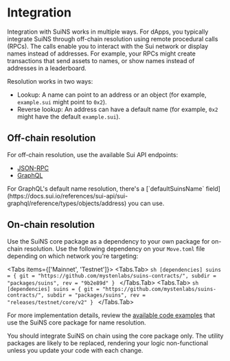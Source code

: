 
# Integration

Integration with SuiNS works in multiple ways. For dApps, you typically integrate SuiNS through off-chain resolution using remote procedural calls (RPCs). The calls enable you to interact with the Sui network or display names instead of addresses. For example, your RPCs might create transactions that send assets to names, or show names instead of addresses
in a leaderboard.

Resolution works in two ways: 

- Lookup: A name can point to an address or an object (for example, `example.sui` might point to `0x2`).
- Reverse lookup: An address can have a default name (for example, `0x2` might have the default `example.sui`).


## Off-chain resolution

For off-chain resolution, use the available Sui API endpoints: 

- [JSON-RPC](https://docs.sui.io/sui-api-ref#suix_resolvenameserviceaddress)
- [GraphQL](https://docs.sui.io/references/sui-api/sui-graphql/reference/api/queries/resolve-suins-address)

<Callout type="info">
For GraphQL's default name resolution, there's a [`defaultSuinsName` field](https://docs.sui.io/references/sui-api/sui-graphql/reference/types/objects/address) you can use.
</Callout>

## On-chain resolution

Use the SuiNS core package as a dependency to your own package for on-chain resolution. Use the following dependency on your `Move.toml` file depending on which network you're targeting:

<Tabs items={['Mainnet', 'Testnet']}>
    <Tabs.Tab>
      ```sh
      [dependencies]
      suins = { git = "https://github.com/mystenlabs/suins-contracts/", subdir = "packages/suins", rev = "9b2e89d" }
      ```
    </Tabs.Tab>
    <Tabs.Tab>
      ```sh
      [dependencies]
      suins = { git = "https://github.com/mystenlabs/suins-contracts/", subdir = "packages/suins", rev = "releases/testnet/core/v2" }
      ```
    </Tabs.Tab>
</Tabs>

For more implementation details, review the [available code examples](./examples.mdx) that use the SuiNS core package for name resolution.

<Callout type="warning" emoji="⚠️">
  You should integrate SuiNS on chain using the core package only. The utility packages are likely to be replaced, rendering your logic non-functional unless you update your code with each change. 
</Callout>
